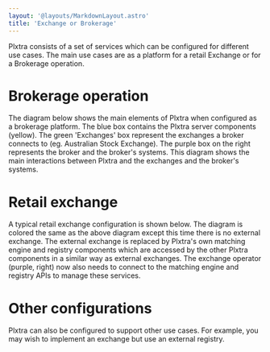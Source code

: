 ```yaml
---
layout: '@layouts/MarkdownLayout.astro'
title: 'Exchange or Brokerage'
---
```



Plxtra consists of a set of services which can be configured for different use cases.  The main use cases are as a platform for a retail Exchange or for a Brokerage operation.

# Brokerage operation

The diagram below shows the main elements of Plxtra when configured as a brokerage platform.  The blue box contains the Plxtra server components (yellow). The green 'Exchanges' box represent the exchanges a broker connects to (eg. Australian Stock Exchange). The purple box on the right represents the broker and the broker's systems.  This diagram shows the main interactions between Plxtra and the exchanges and the broker's systems.

<PlxtraAsBrokerage style="max-width: 100%; margin: 2em"/>

# Retail exchange

A typical retail exchange configuration is shown below.  The diagram is colored the same as the above diagram except this time there is no external exchange.  The external exchange is replaced by Plxtra's own matching engine and registry components which are accessed by the other Plxtra components in a similar way as external exchanges.  The exchange operator (purple, right) now also needs to connect to the matching engine and registry APIs to manage these services.

<PlxtraAsExchange style="max-width: 100%; margin: 2em"/>

# Other configurations

Plxtra can also be configured to support other use cases.  For example, you may wish to implement an exchange but use an external registry.

